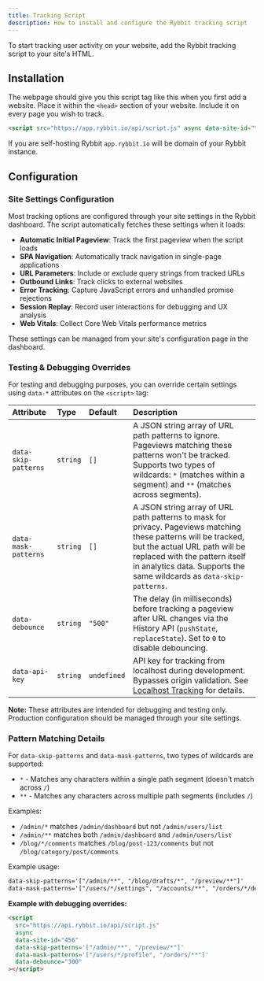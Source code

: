 ```yaml
---
title: Tracking Script
description: How to install and configure the Rybbit tracking script
---
```



To start tracking user activity on your website, add the Rybbit tracking script to your site's HTML.

## Installation
The webpage should give you this script tag like this when you first add a website. Place it within the `<head>` section of your website. Include it on every page you wish to track.

```html
<script src="https://app.rybbit.io/api/script.js" async data-site-id="YOUR_SITE_ID"></script>
```
If you are self-hosting Rybbit `app.rybbit.io` will be domain of your Rybbit instance.

## Configuration

### Site Settings Configuration

Most tracking options are configured through your site settings in the Rybbit dashboard. The script automatically fetches these settings when it loads:

- **Automatic Initial Pageview**: Track the first pageview when the script loads
- **SPA Navigation**: Automatically track navigation in single-page applications
- **URL Parameters**: Include or exclude query strings from tracked URLs
- **Outbound Links**: Track clicks to external websites
- **Error Tracking**: Capture JavaScript errors and unhandled promise rejections
- **Session Replay**: Record user interactions for debugging and UX analysis
- **Web Vitals**: Collect Core Web Vitals performance metrics

These settings can be managed from your site's configuration page in the dashboard.

### Testing & Debugging Overrides

For testing and debugging purposes, you can override certain settings using `data-*` attributes on the `<script>` tag:

| Attribute         | Type       | Default | Description                                                                                                                                                             |
| :---------------- | :--------- | :------ | :---------------------------------------------------------------------------------------------------------------------------------------------------------------------- |
| `data-skip-patterns` | `string` | `[]`   | A JSON string array of URL path patterns to ignore. Pageviews matching these patterns won't be tracked. Supports two types of wildcards: `*` (matches within a segment) and `**` (matches across segments). |
| `data-mask-patterns` | `string` | `[]`   | A JSON string array of URL path patterns to mask for privacy. Pageviews matching these patterns will be tracked, but the actual URL path will be replaced with the pattern itself in analytics data. Supports the same wildcards as `data-skip-patterns`. |
| `data-debounce`   | `string`   | `"500"`| The delay (in milliseconds) before tracking a pageview after URL changes via the History API (`pushState`, `replaceState`). Set to `0` to disable debouncing. |
| `data-api-key` | `string` | `undefined` | API key for tracking from localhost during development. Bypasses origin validation. See [Localhost Tracking](/docs/localhost-tracking) for details. |

**Note:** These attributes are intended for debugging and testing only. Production configuration should be managed through your site settings.

### Pattern Matching Details

For `data-skip-patterns` and `data-mask-patterns`, two types of wildcards are supported:
- `*` - Matches any characters within a single path segment (doesn't match across `/`)
- `**` - Matches any characters across multiple path segments (includes `/`)

Examples:
- `/admin/*` matches `/admin/dashboard` but not `/admin/users/list`
- `/admin/**` matches both `/admin/dashboard` and `/admin/users/list`
- `/blog/*/comments` matches `/blog/post-123/comments` but not `/blog/category/post/comments`

Example usage:
```html
data-skip-patterns='["/admin/**", "/blog/drafts/*", "/preview/**"]'
data-mask-patterns='["/users/*/settings", "/accounts/**", "/orders/*/details"]'
```

**Example with debugging overrides:**

```html
<script
  src="https://api.rybbit.io/api/script.js"
  async
  data-site-id="456"
  data-skip-patterns='["/admin/**", "/preview/*"]'
  data-mask-patterns='["/users/*/profile", "/orders/**"]'
  data-debounce="300"
></script>
```

